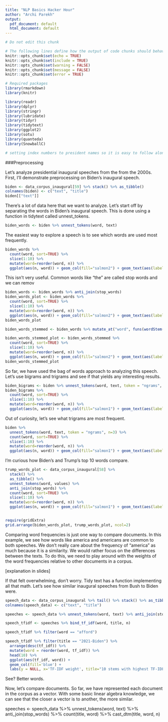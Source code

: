 ```yaml
---
title: "NLP Basics Hacker Hour"
author: "Archi Parekh"
output:
  pdf_document: default
  html_document: default
---
```


```r
# Do not edit this chunk

# The following lines define how the output of code chunks should behave
knitr::opts_chunk$set(echo = TRUE)
knitr::opts_chunk$set(include = TRUE)
knitr::opts_chunk$set(warning = FALSE)
knitr::opts_chunk$set(message = FALSE)
knitr::opts_chunk$set(error = TRUE)

# Required packages
library(rmarkdown)
library(knitr)
```


```r
library(readr)
library(dplyr)
library(stringr)
library(lubridate)
library(tidyr)
library(tidytext)
library(ggplot2)
library(sotu)
library(quanteda)
library(SnowballC)
```


```r
# setting index numbers to president names so it is easy to follow along
```


###Preprocessing

Let's analyze presidential inaugural speeches from the from the 2000s. First, I'll demonstrate preprocessing on Biden's inaugural speech.

```r
biden <- data_corpus_inaugural[59] %>% stack() %>% as_tibble()
colnames(biden) <- c("text", "title")
biden[["text"]]
```

There's a lot of data here that we want to analyze. Let's start off by separating the words in Biden's inaugural speech. This is done using a function in tidytext called unnest_tokens. 
```r
biden_words <- biden %>% unnest_tokens(word, text)
```

The easiest way to explore a speech is to see which words are used most frequently. 

```r
biden_words %>% 
  count(word, sort=TRUE) %>% 
  slice(1:10) %>% 
  mutate(word=reorder(word, n)) %>% 
  ggplot(aes(n, word)) + geom_col(fill="salmon2") + geom_text(aes(label = n), hjust = 1.5, colour = "white") + labs(y = NULL, x = "Term frequency", title = paste("10 most frequent words in Biden's speech"))

```
This isn't very useful. Common words like "the" are called stop words and we can remov

```r
biden_words <- biden_words %>% anti_join(stop_words)
biden_words_plot <- biden_words %>% 
  count(word, sort=TRUE) %>% 
  slice(1:10) %>% 
  mutate(word=reorder(word, n)) %>% 
  ggplot(aes(n, word)) + geom_col(fill="salmon2") + geom_text(aes(label = n), hjust = 1.5, colour = "white") + labs(y = NULL, x = "Term frequency", title = paste("Biden's top 10 words"))
biden_words_plot
```
```r
biden_words_stemmed <- biden_words %>% mutate_at("word", funs(wordStem((.), language="en")))

biden_words_stemmed_plot <- biden_words_stemmed %>% 
  count(word, sort=TRUE) %>% 
  slice(1:10) %>% 
  mutate(word=reorder(word, n)) %>% 
  ggplot(aes(n, word)) + geom_col(fill="salmon2") + geom_text(aes(label = n), hjust = 1.5, colour = "white") + labs(y = NULL, x = "Term frequency", title = paste("Biden's top 10 words stemmed"))
biden_words_stemmed_plot

```




So far, we have used the bag of words approach to analyzing this speech. Let's use bigrams and trigrams and see if that yields any interesting results. 

```r
biden_bigrams <- biden %>% unnest_tokens(word, text, token = "ngrams", n=2)
biden_bigrams %>% 
  count(word, sort=TRUE) %>% 
  slice(1:10) %>% 
  mutate(word=reorder(word, n)) %>% 
  ggplot(aes(n, word)) + geom_col(fill="salmon1") + geom_text(aes(label = n), hjust = 1.5, colour = "white") + labs(y = NULL, x = "Term frequency", title = paste("10 most frequent bigrams in Biden's speech"))

```
Out of curiosity, let's see what trigrams are most frequent.

```r
biden %>% 
  unnest_tokens(word, text, token = "ngrams", n=3) %>% 
  count(word, sort=TRUE) %>% 
  slice(1:10) %>% 
  mutate(word=reorder(word, n)) %>% 
  ggplot(aes(n, word)) + geom_col(fill="salmon1") + geom_text(aes(label = n), hjust = 1.5, colour = "white") + labs(y = NULL, x = "Term frequency", title = paste("10 most frequent trigrams in Biden's speech"))
```

I'm curious how Biden's and Trump's top 10 words compare. 

```r
trump_words_plot <- data_corpus_inaugural[58] %>% 
  stack() %>% 
  as_tibble() %>% 
  unnest_tokens(word, values) %>% 
  anti_join(stop_words) %>%
  count(word, sort=TRUE) %>%
  slice(1:10) %>%
  mutate(word=reorder(word, n)) %>% 
  ggplot(aes(n, word)) + geom_col(fill="salmon1") + geom_text(aes(label = n), hjust = 1.5, colour = "white") + labs(y = NULL, x = "Term frequency", title = paste("Trump's Top 10 Words"))


require(gridExtra)
grid.arrange(biden_words_plot, trump_words_plot, ncol=2)
```

Comparing word frequencies is just one way to compare documents. In this example, we see how words like america and americans are common to both speeches. We don't really care about the frequency of "america" as much because it is a similarity. We would rather focus on the differences between the texts. To do this, we need to play around with the weights of the word frequencies relative to other documents in a corpus. 

[explanation in slides]

If that felt overwhelming, don't worry. Tidy text has a function implementing all that math. Let's see how similar inaugural speeches from Bush to Biden were. 

```r
speech_data <- data_corpus_inaugural %>% tail() %>% stack() %>% as_tibble()
colnames(speech_data) <- c("text", "title")

speeches <- speech_data %>% unnest_tokens(word, text) %>% anti_join(stop_words) %>% count(title, word)

speech_tfidf <- speeches %>% bind_tf_idf(word, title, n)

```


```r
speech_tfidf %>% filter(word == "afford")
```

```r
speech_tfidf %>% filter(title == "2021-Biden") %>%
  arrange(desc(tf_idf)) %>%
  mutate(word = reorder(word, tf_idf)) %>%
  head(10) %>%
  ggplot(aes(tf_idf, word)) +
  geom_col(fill='blue') +
  labs(y = NULL, x='TF-IDF weight', title="10 stems with highest TF-IDF weight in The Biden's Speech")
```
See? Better words.

Now, let's compare documents. So far, we have represented each document in the corpus as a vector. With some basic linear algebra knowledge, we can see that the closer a vector is to another, the more similar. 



speeches <- speech_data %>% unnest_tokens(word, text) %>% anti_join(stop_words) %>% count(title, word) %>% cast_dtm(title, word, n)